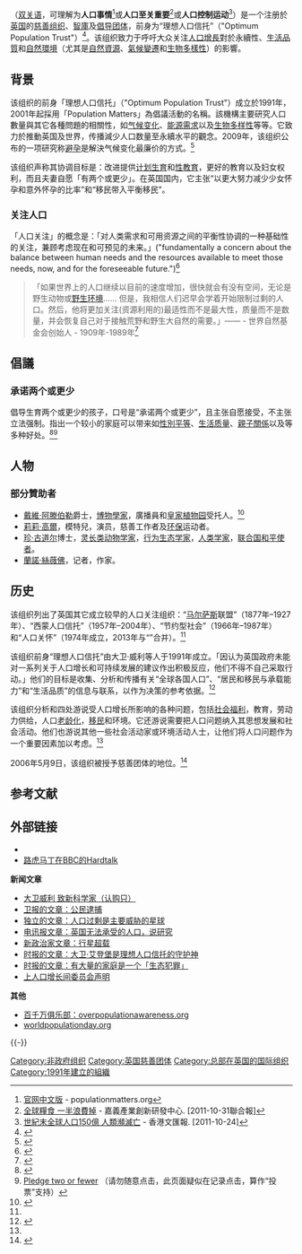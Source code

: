 {{Infobox Non-profit
|Non-profit_name= Population Matters
|Non-profit_logo=
|Non-profit_type= '''[[环境组织|环境组织]]''', '''[[智庫|智庫]]''', '''[[倡导团体|倡导团体]]'''
|founded_date= 1991年
|founder= 大卫·威利(David Willey)
|location= [[英国|英国]]
|origins= 
|key_people= 
|area_served= 
|product= 
|focus= 推广“小家庭”和“理性消费”理念
|method= 研究，教育，宣传及[[游说|游说]]
|revenue= 
|endowment= 
|num_volunteers= 
|num_employees= 
|num_members= 
|Non-profit_slogan= for a sustainable future
|homepage= {{URL|http://www.populationmatters.org/}}<br />{{URL|http://www.populationmatters.org/chinese/|中文页面}}
}}

'''{{lang|en|Population Matters}}'''（[[双关语|双关语]]，可理解为'''人口事情'''<ref>[http://www.populationmatters.org/chinese/ 官网中文版] {{Wayback|url=http://www.populationmatters.org/chinese/ |date=20140714205355 }} - populationmatters.org</ref>或'''人口至关重要'''<ref>[http://www.ciic.org.tw/cht/news_detail.php?serial=127/ 全球糧食 一半浪費掉] {{Wayback|url=http://www.ciic.org.tw/cht/news_detail.php?serial=127%2F |date=20160304061728 }} - 嘉義產業創新研發中心. [2011-10-31聯合報]</ref>或'''人口控制运动'''<ref>[http://paper.wenweipo.com/2011/10/24/GJ1110240016.htm 世紀末全球人口150億 人類瀕滅亡] {{Wayback|url=http://paper.wenweipo.com/2011/10/24/GJ1110240016.htm |date=20160304081716 }} - 香港文匯報. [2011-10-24]</ref>）是一个注册於[[英国|英国]]的[[慈善组织|慈善组织]]、[[智庫|智庫]]及[[倡导团体|倡导团体]]，前身为“理想人口信托”（"Optimum Population Trust"）<ref>{{cite web
|title = RegisteredCharityNumber=1114109
|url = http://apps.charitycommission.gov.uk/Showcharity/RegisterOfCharities/CharityWithoutPartB.aspx?RegisteredCharityNumber=1114109&SubsidiaryNumber=0
|accessdate = 2014-07-12
|archive-date = 2019-12-12
|archive-url = https://web.archive.org/web/20191212210531/http://apps.charitycommission.gov.uk/Showcharity/RegisterOfCharities/CharityWithoutPartB.aspx?RegisteredCharityNumber=1114109&SubsidiaryNumber=0
|dead-url = no
}}</ref>。该组织致力于呼吁大众关注[[人口过多|人口增長]]對於永續性、[[生活品質|生活品質]]和[[自然環境|自然環境]]（尤其是[[自然資源|自然資源]]、[[氣候變遷|氣候變遷]]和[[生物多樣性|生物多樣性]]）的影響。

==背景==
该组织的前身「理想人口信托」（"Optimum Population Trust"）成立於1991年，2001年起採用「Population Matters」為倡議活動的名稱。該機構主要研究人口數量與其它各種問題的相關性，如[[气候变化|气候变化]]、[[能源危机|能源需求]]以及[[生物多样性|生物多样性]]等等。它致力於推動英国及世界{{link-en|人口零增長|Zero population growth|人口稳定化}}，传播減少人口数量至永續水平的觀念。2009年，该组织公布的一项研究称[[避孕|避孕]]是解決气候变化最廉价的方式。<ref>{{Cite web |url=http://www.telegraph.co.uk/earth/environment/climatechange/6161742/Contraception-cheapest-way-to-combat-climate-change.html |title=Contraception cheapest way to combat climate change |accessdate=2014-07-12 |archive-date=2011-12-02 |archive-url=https://web.archive.org/web/20111202224509/http://www.telegraph.co.uk/earth/environment/climatechange/6161742/Contraception-cheapest-way-to-combat-climate-change.html |dead-url=no }}</ref>

该组织声称其协调目标是：改进提供[[计划生育|计划生育]]和[[性教育|性教育]]，更好的教育以及妇女权利，而且夫妻自愿「有两个或更少」。在英国国内，它主张“以更大努力减少少女怀孕和意外怀孕的比率”和“移民带入平衡移民”。 

===关注人口===
「人口关注」的概念是：「对人类需求和可用资源之间的平衡性协调的一种基础性的关注，兼顾考虑现在和可预见的未来。」("fundamentally a concern about the balance between human needs and the resources available to meet those needs, now, and for the foreseeable future.")<ref name=concern>{{cite web|title=Population concern|url=http://www.populationmatters.org/about/story/population-concern/|website=www.populationmatters.org|deadurl=yes|archiveurl=https://web.archive.org/web/20151208151500/http://www.populationmatters.org/about/story/population-concern/|archivedate=2015-12-08|accessdate=2015-12-02}}</ref>
<BLOCKQUOTE>「如果世界上的人口继续以目前的速度增加，很快就会有没有空间，无论是野生动物或[[原野|野生环境]]…… 但是，我相信人们迟早会学着开始限制过剩的人口。然后，他将更加关注(资源利用的)最适性而不是最大性，质量而不是数量，并会恢复自己对于接触荒野和野生大自然的需要。」——{{link-en|彼得·斯科特|Peter Scott}} - 世界自然基金会创始人 - 1909年-1989年</small><ref name=scott>{{cite book|last1=Scott|first1=Peter|title=in The Eye of the Wind: An Autobiography,|date=1966|publisher=Hodder and Stoughton|location=London|isbn=0340215151}}</ref>
</BLOCKQUOTE>

==倡議==
===承诺两个或更少===
倡导生育两个或更少的孩子，口号是“承诺两个或更少”，且主张自愿接受，不主张立法强制。指出一个较小的家庭可以带来如[[性別平等|性別平等]]、[[生活质量|生活质量]]、[[親子關係|親子關係]]以及{{link-en|儿童发展|Child development}}等多种好处。<ref name=small>{{cite web|title=Have a small family|url=http://populationmatters.org/what-you-can-do/small-family/|website=http://populationmatters.org/|accessdate=7 July 2014|archive-url=https://web.archive.org/web/20140701110002/http://populationmatters.org/what-you-can-do/small-family/|archive-date=2014-07-01|dead-url=yes}}</ref><ref>[http://populationmatters.org/what-you-can-do/small-family/pledge/ Pledge two or fewer] {{Wayback|url=http://populationmatters.org/what-you-can-do/small-family/pledge/ |date=20140714205754 }}（请勿随意点击，此页面疑似在记录点击，算作“投票”支持）</ref>

==人物==
===部分贊助者===
* [[戴維·阿滕伯勒|戴維·阿滕伯勒]]爵士，[[博物學家|博物學家]]，廣播員和[[邱园|皇家植物园]]受托人。<ref>{{cite web|title=David Attenborough to be patron of Optimum Population Trust, 9th June 2009|url=http://www.thetimes.co.uk/tto/environment/article2144391.ece|website=www.thetimes.co.uk|accessdate=2014-07-12|archive-date=2014-04-27|archive-url=https://web.archive.org/web/20140427005753/http://www.thetimes.co.uk/tto/environment/article2144391.ece|dead-url=no}}</ref>
* [[莉莉·高爾|莉莉·高爾]]，模特兒，演员，慈善工作者及[[环保|环保]]运动者。
* [[珍·古道尔|珍·古道尔]]博士，[[灵长类学|灵长类动物学家]]，[[动物行为学|行为生态学家]]，[[人类学|人类学家]]，[[联合国和平使者|联合国和平使者]]。
* [[蘭諾·絲薇佛|蘭諾·絲薇佛]]，记者，作家。

==历史== 
该组织列出了英国其它成立较早的人口关注组织：“[[托马斯·罗伯特·马尔萨斯|马尔萨斯]]联盟”（1877年–1927年）、“西蒙人口信托”（1957年–2004年）、“节约型社会”（1966年–1987年）和“人口关怀”（1974年成立，2013年与“{{link-en|英国计划|Plan UK}}”合并）。<ref name=concern/>

该组织前身“理想人口信托”由大卫·威利等人于1991年成立。「因认为英国政府未能对一系列关于人口增长和可持续发展的建议作出积极反应，他们不得不自己采取行动。」他们的目标是收集、分析和传播有关“全球各国人口”、“居民和移民与承载能力”和“生活品质”的信息与联系，以作为决策的参考依据。<ref name="story">{{cite web|title=Story|url=http://populationmatters.org/about/story/|website=http://populationmatters.org/|access-date=2015-12-02|archive-url=https://web.archive.org/web/20151208151752/http://populationmatters.org/about/story/|archive-date=2015-12-08|dead-url=yes}}</ref>

该组织分析和四处游说受人口增长所影响的各种问题，包括[[社会福利|社会福利]]，教育，劳动力供给，人口[[老龄化|老龄化]]，[[移民|移民]]和环境。它还游说需要把人口问题纳入其思想发展和社会活动。他们也游说其他一些社会活动家或环境活动人士，让他们将人口问题作为一个重要因素加以考虑。<ref name="story" />

2006年5月9日，该组织被授予慈善团体的地位。<ref>{{cite web|title=Charities' Commission: Charity Number: 1114109|url=http://apps.charitycommission.gov.uk/Showcharity/RegisterOfCharities/CharityWithoutPartB.aspx?RegisteredCharityNumber=1114109&SubsidiaryNumber=0|website=Charities' Commission|accessdate=27 October 2014|archive-date=2019-12-12|archive-url=https://web.archive.org/web/20191212210531/http://apps.charitycommission.gov.uk/Showcharity/RegisterOfCharities/CharityWithoutPartB.aspx?RegisteredCharityNumber=1114109&SubsidiaryNumber=0|dead-url=no}}</ref>

== 参考文献 ==
{{Reflist|30em}}

==外部链接==
*{{官方网站| http://populationmatters.org/}} 
*[http://news.bbc.co.uk/1/hi/programmes/hardtalk/9281866.stm 路虎马丁在BBC的Hardtalk] 
'''新闻文章'''
*[http://www.newscientist.com/article/mg14319445.400-letter-optimum-population.html 大卫威利 致新科学家（认购只）]{{Wayback|url=http://www.newscientist.com/article/mg14319445.400-letter-optimum-population.html |date=20150501175433 }} 
*[http://www.guardian.co.uk/society/2007/jul/11/comment.climatechange 卫报的文章：公民逮捕]{{Wayback|url=http://www.guardian.co.uk/society/2007/jul/11/comment.climatechange |date=20111102170841 }} 
*[http://www.independent.co.uk/environment/overpopulation-is-main-threat-to-planet-521925.html 独立的文章：人口过剩是主要威胁的星球]{{Wayback|url=http://www.independent.co.uk/environment/overpopulation-is-main-threat-to-planet-521925.html |date=20140720121608 }} 
*[http://www.telegraph.co.uk/news/uknews/1579033/UK-unable-to-sustain-population-says-study.html 电讯报文章：英国无法承受的人口，说研究]{{Wayback|url=http://www.telegraph.co.uk/news/uknews/1579033/UK-unable-to-sustain-population-says-study.html |date=20140528053652 }} 
*[http://www.newstatesman.com/global-issues/2009/03/world-population-billion-human 新政治家文章：行星超载]{{Wayback|url=http://www.newstatesman.com/global-issues/2009/03/world-population-billion-human |date=20140917235327 }} 
*[http://www.thetimes.co.uk/tto/environment/article2144391.ece 时报的文章：大卫·艾登堡是理想人口信托的守护神]{{Wayback|url=http://www.thetimes.co.uk/tto/environment/article2144391.ece |date=20140427005753 }} 
*[http://women.timesonline.co.uk/tol/life_and_style/women/families/article1752235.ece 时报的文章：有大量的家庭是一个「生态犯罪」]{{Wayback|url=http://women.timesonline.co.uk/tol/life_and_style/women/families/article1752235.ece |date=20110902143231 }} 
*[https://web.archive.org/web/20140714161412/http://www.interacademies.net/10878/13940.aspx 上人口增长间委员会声明] 
'''其他'''
*[http://www.overpopulationawareness.org 百千万俱乐部：overpopulationawareness.org]{{Wayback|url=http://www.overpopulationawareness.org/ |date=20150120232156 }} 
*[http://worldpopulationday.org/ worldpopulationday.org]{{Wayback|url=http://worldpopulationday.org/ |date=20140720223415 }} 

{{-}}
{{人口}}

{{DEFAULTSORT:Population Matters}}
[[Category:非政府组织|Category:非政府组织]]
[[Category:英国慈善团体|Category:英国慈善团体]]
[[Category:总部在英国的国际组织|Category:总部在英国的国际组织]]
[[Category:1991年建立的組織|Category:1991年建立的組織]]